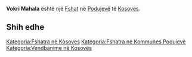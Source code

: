 {{Fshat në Kosovës
 | Emri                = Vokri Mahala
| srp_N_name = Vokri Mahala
| srp_N_FULL_NAME_RO = Vokri Mahala
| srp_N_FULL_NAME_ND_RO = Vokri Mahala
| srp_N_SORT_NAME_RG = VOKRIMAHALA
| srp_N_FULL_NAME_RG = Vokri Mahala
| srp_N_FULL_NAME_ND_RG = Vokri Mahala

 | Emri (Rasa dhanore) = 
 | Figura              = 
 | Shteti              = Kosovo
 | Komuna              = Podujevë
 | Kodi postar         = 
 | Sipërfaqja          = 

 | Popullsia           = 

 | Regj. i popullsisë  = 
 | Dend. e popullsisë  = 
 | Faqja zyrtare       = 
 <!--- Koordinatat ----> 
 | Gjerësia            = 42.867735
 | Gjatësia            = 21.206574
 | Lartësia            = 
}}
'''Vokri Mahala''' është një [[Fshat]] në [[Podujevë]] të [[Kosovës]].

<!-- == Gjeografia == -->
<!-- == Historia == -->
<!-- == Demografia == -->
== Shih edhe ==
{{Komuna Podujevë}}
{{Kosovo-Administrata-Cung}}

[[Kategoria:Fshatra në Kosovës]]
[[Kategoria:Fshatra në Kommunes Podujevë]]
[[Kategoria:Vendbanime në Kosovës]]
